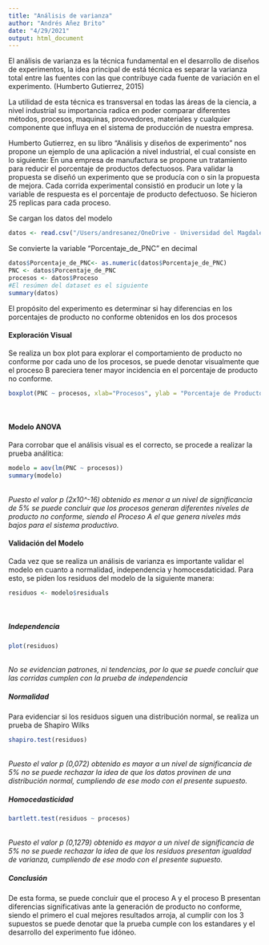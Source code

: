 ```yaml
---
title: "Análisis de varianza"
author: "Andrés Añez Brito"
date: "4/29/2021"
output: html_document
---
```

El análisis de varianza es la técnica fundamental en el desarrollo de diseños de experimentos, la idea principal de está técnica es separar la varianza total entre las fuentes con las que contribuye cada fuente de variación en el experimento. (Humberto Gutierrez, 2015)

La utilidad de esta técnica es transversal en todas las áreas de la ciencia, a nivel industrial su importancia radica en poder comparar diferentes métodos, procesos, maquinas, proovedores, materiales y cualquier componente que influya en el sistema de producción de nuestra empresa.

Humberto Gutierrez, en su libro "Análisis y diseños de experimento" nos propone un ejemplo de una aplicación a nivel industrial, el cual consiste en lo siguiente: En una empresa de manufactura se propone un tratamiento para reducir el porcentaje de productos defectuosos. Para validar la propuesta se diseñó un experimento que se producía con o sin la propuesta de mejora. Cada corrida experimental consistió en producir un lote y la variable de respuesta es el porcentaje de producto defectuoso. Se hicieron 25 replicas para cada proceso.

Se cargan los datos del modelo
```r
datos <- read.csv("/Users/andresanez/OneDrive - Universidad del Magdalena/PROYECTOS/Análisis de varianza/datos.csv", header=TRUE, sep=",")
```
Se convierte la variable "Porcentaje_de_PNC" en decimal
```r
datos$Porcentaje_de_PNC<- as.numeric(datos$Porcentaje_de_PNC)
PNC <- datos$Porcentaje_de_PNC
procesos <- datos$Proceso
#El resúmen del dataset es el siguiente
summary(datos)
```

El propósito del experimento es determinar si hay diferencias en los porcentajes de producto no conforme obtenidos en los dos procesos

<h4>Exploración Visual</h4>
Se realiza un box plot para explorar el comportamiento de producto no conforme por cada uno de los procesos, se puede denotar visualmente que el proceso B pareciera tener mayor incidencia en el porcentaje de producto no conforme.
```r
boxplot(PNC ~ procesos, xlab="Procesos", ylab = "Porcentaje de Producto No Conforme", col = "#4767AE")
```
<br>
<h4>Modelo ANOVA</h4>
<p>Para corrobar que el análisis visual es el correcto, se procede a realizar la prueba análitica:<p>
```r
modelo = aov(lm(PNC ~ procesos))
summary(modelo)
```
<br>
<em>Puesto el valor p (2x10^-16) obtenido es menor a un nivel de significancia de 5% se puede concluir que los procesos generan diferentes niveles de producto no conforme, siendo el Proceso A el que genera niveles más bajos para el sistema productivo.</em>

<h4>Validación del Modelo</h4>
Cada vez que se realiza un análisis de varianza es importante validar el modelo en cuanto a normalidad, independencia y homocesdaticidad.
Para esto, se piden los residuos del modelo de la siguiente manera:

```r
residuos <- modelo$residuals
```
<br>
<h5>Independencia</h5>
```r
plot(residuos)
```
<br><em>No se evidencian patrones, ni tendencias, por lo que se puede concluir que las corridas cumplen con la prueba de independencia</em>
<h5>Normalidad</h5>
Para evidenciar si los residuos siguen una distribución normal, se realiza un prueba de Shapiro Wilks
```r
shapiro.test(residuos)
```
<br>
<em>Puesto el valor p (0,072) obtenido es mayor a un nivel de significancia de 5% no se puede rechazar la idea de que los datos provinen de una distribución normal, cumpliendo de ese modo con el presente supuesto.</em>
<h5>Homocedasticidad</h5>

```r
bartlett.test(residuos ~ procesos)
```
<br>
<em>Puesto el valor p (0,1279) obtenido es mayor a un nivel de significancia de 5% no se puede rechazar la idea de que los residuos presentan igualdad de varianza, cumpliendo de ese modo con el presente supuesto.</em>
<h5>Conclusión</h5>
De esta forma, se puede concluir que el proceso A y el proceso B presentan diferencias significativas ante la generación de producto no conforme, siendo el primero el cual mejores resultados arroja, al cumplir con los 3 supuestos se puede denotar que la prueba cumple con los estandares y el desarrollo del experimento fue idóneo.

